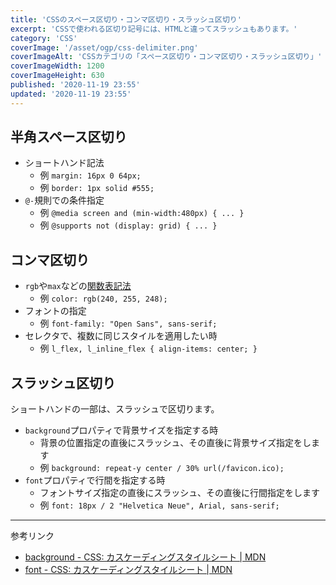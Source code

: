 ```yaml
---
title: 'CSSのスペース区切り・コンマ区切り・スラッシュ区切り'
excerpt: 'CSSで使われる区切り記号には、HTMLと違ってスラッシュもあります。'
category: 'CSS'
coverImage: '/asset/ogp/css-delimiter.png'
coverImageAlt: 'CSSカテゴリの「スペース区切り・コンマ区切り・スラッシュ区切り」'
coverImageWidth: 1200
coverImageHeight: 630
published: '2020-11-19 23:55'
updated: '2020-11-19 23:55'
---
```


## 半角スペース区切り

- ショートハンド記法
    - 例 `margin: 16px 0 64px;`
    - 例 `border: 1px solid #555;`
- `@-`規則での条件指定
    - 例 `@media screen and (min-width:480px) { ... }`
    - 例 `@supports not (display: grid) { ... }`

## コンマ区切り

- `rgb`や`max`などの[関数表記法](https://developer.mozilla.org/ja/docs/Web/CSS/CSS_Functions)
    - 例 `color: rgb(240, 255, 248);`
- フォントの指定
    - 例 `font-family: "Open Sans", sans-serif;`
- セレクタで、複数に同じスタイルを適用したい時
    - 例 `l_flex, l_inline_flex { align-items: center; }`

## スラッシュ区切り

ショートハンドの一部は、スラッシュで区切ります。

- `background`プロパティで背景サイズを指定する時
    - 背景の位置指定の直後にスラッシュ、その直後に背景サイズ指定をします
    - 例 `background: repeat-y center / 30% url(/favicon.ico);`
- `font`プロパティで行間を指定する時
    - フォントサイズ指定の直後にスラッシュ、その直後に行間指定をします
    - 例 `font: 18px / 2 "Helvetica Neue", Arial, sans-serif;`

---

参考リンク

- [background - CSS: カスケーディングスタイルシート | MDN](https://developer.mozilla.org/ja/docs/Web/CSS/background)
- [font - CSS: カスケーディングスタイルシート | MDN](https://developer.mozilla.org/ja/docs/Web/CSS/font)